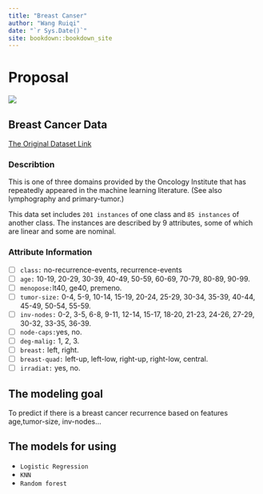 ```yaml
--- 
title: "Breast Canser"
author: "Wang Ruiqi"
date: "`r Sys.Date()`"
site: bookdown::bookdown_site
---
```


# Proposal
 ![](1.jpg)

## Breast Cancer Data
[The Original Dataset Link](https://archive.ics.uci.edu/ml/datasets/Breast+Cancer)

### Describtion 

This is one of three domains provided by the Oncology Institute that has repeatedly appeared in the machine learning literature. (See also lymphography and primary-tumor.)

This data set includes `201 instances` of one class and `85 instances` of another class.  The instances are described by 9 attributes, some of which are linear and some are nominal. 

###  Attribute Information

- [ ] `class:` no-recurrence-events, recurrence-events 
- [ ] `age:` 10-19, 20-29, 30-39, 40-49, 50-59, 60-69, 70-79, 80-89, 90-99.
- [ ] `menopose:`lt40, ge40, premeno.
- [ ] `tumor-size:` 0-4, 5-9, 10-14, 15-19, 20-24, 25-29, 30-34, 35-39, 40-44, 45-49, 50-54, 55-59.
- [ ] `inv-nodes:` 0-2, 3-5, 6-8, 9-11, 12-14, 15-17, 18-20, 21-23, 24-26, 27-29, 30-32, 33-35, 36-39.
- [ ] `node-caps:`yes, no.
- [ ] `deg-malig:` 1, 2, 3.
- [ ] `breast:` left, right.
- [ ] `breast-quad:` left-up, left-low, right-up,	right-low, central.
- [ ] `irradiat:`	yes, no.


## The modeling goal
To predict if there is a breast cancer recurrence based on features age,tumor-size, inv-nodes...

## The models for using
* `Logistic Regression`
* `KNN`
* `Random forest`